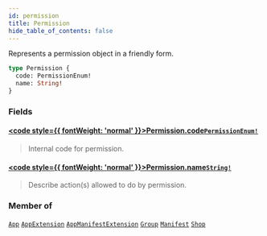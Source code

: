 ```yaml
---
id: permission
title: Permission
hide_table_of_contents: false
---
```








Represents a permission object in a friendly form.

```graphql
type Permission {
  code: PermissionEnum!
  name: String!
}
```


### Fields

#### [<code style={{ fontWeight: 'normal' }}>Permission.<b>code</b></code>](#)<Bullet />[`PermissionEnum!`](../../../developer/api-reference/enums/permission-enum) <Badge class="secondary" text="non-null"/> <Badge class="secondary" text="enum"/>
> Internal code for permission.
> 

#### [<code style={{ fontWeight: 'normal' }}>Permission.<b>name</b></code>](#)<Bullet />[`String!`](../../../developer/api-reference/scalars/string) <Badge class="secondary" text="non-null"/> <Badge class="secondary" text="scalar"/>
> Describe action(s) allowed to do by permission.
> 



### Member of

[`App`](../../../developer/api-reference/objects/app)  <Badge class="secondary" text="object"/><Bullet />[`AppExtension`](../../../developer/api-reference/objects/app-extension)  <Badge class="secondary" text="object"/><Bullet />[`AppManifestExtension`](../../../developer/api-reference/objects/app-manifest-extension)  <Badge class="secondary" text="object"/><Bullet />[`Group`](../../../developer/api-reference/objects/group)  <Badge class="secondary" text="object"/><Bullet />[`Manifest`](../../../developer/api-reference/objects/manifest)  <Badge class="secondary" text="object"/><Bullet />[`Shop`](../../../developer/api-reference/objects/shop)  <Badge class="secondary" text="object"/>



